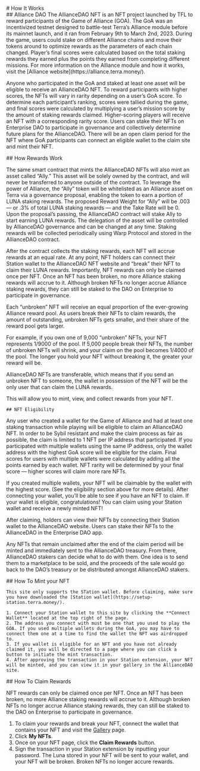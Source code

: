 
<div className={styles.content__wrapper}>
  # How It Works

  <div className={styles.section}>
    ## Alliance DAO
The AllianceDAO NFT is an NFT project launched by TFL to reward participants of the Game of Alliance (GOA). The GoA was an incentivized testnet designed to battle-test Terra’s Alliance module before its mainnet launch, and it ran from February 9th to March 2nd, 2023. During the game, users could stake on different Alliance chains and move their tokens around to optimize rewards as the parameters of each chain changed. Player’s final scores were calculated based on the total staking rewards they earned plus the points they earned from completing different missions. For more information on the Alliance module and how it works, visit the [Alliance website](https://alliance.terra.money/).  

Anyone who participated in the GoA and staked at least one asset will be eligible to receive an AllianceDAO NFT. To reward participants with higher scores, the NFTs will vary in rarity depending on a user’s GoA score. To determine each participant’s ranking, scores were tallied during the game, and final scores were calculated by multiplying a user’s mission score by the amount of staking rewards claimed. Higher-scoring players will receive an NFT with a corresponding rarity score. Users can stake their NFTs on Enterprise DAO to participate in governance and collectively determine future plans for the AllianceDAO. There will be an open claim period for the NFT where GoA participants can connect an eligible wallet to the claim site and mint their NFT.  

</div>

  <div className={styles.section}>
    ## How Rewards Work

The same smart contract that mints the AllianceDAO NFTs will also mint an asset called “Ally.” This asset will be solely owned by the contract, and will never be transferred to anyone outside of the contract. To leverage the power of Alliance, the “Ally” token will be whitelisted as an Alliance asset on Terra via a governance proposal, enabling the token to earn a portion of LUNA staking rewards. The proposed Reward Weight for “Ally” will be .003 — or .3% of total LUNA staking rewards — and the Take Rate will be 0. Upon the proposal’s passing, the AllianceDAO contract will stake Ally to start earning LUNA rewards. The delegation of the asset will be controlled by AllianceDAO governance and can be changed at any time. Staking rewards will be collected periodically using Warp Protocol and stored in the AllianceDAO contract.

After the contract collects the staking rewards, each NFT will accrue rewards at an equal rate. At any point, NFT holders can connect their Station wallet to the AllianceDAO NFT website and “break” their NFT to claim their LUNA rewards. Importantly, NFT rewards can only be claimed once per NFT. Once an NFT has been broken, no more Alliance staking rewards will accrue to it. Although broken NFTs no longer accrue Alliance staking rewards, they can still be staked to the DAO on Enterprise to participate in governance.

Each “unbroken” NFT will receive an equal proportion of the ever-growing Alliance reward pool. As users break their NFTs to claim rewards, the amount of outstanding, unbroken NFTs gets smaller, and their share of the reward pool gets larger.

For example, if you own one of 9,000 “unbroken” NFTs, your NFT represents 1/9000 of the pool. If 5,000 people break their NFTs, the number of unbroken NFTs will shrink, and your claim on the pool becomes 1/4000 of the pool. The longer you hold your NFT without breaking it, the greater your reward will be.

AllianceDAO NFTs are transferable, which means that if you send an unbroken NFT to someone, the wallet in possession of the NFT will be the only user that can claim the LUNA rewards.

This will allow you to mint, view, and collect rewards from your NFT. 

  </div>

  <div className={styles.section}>
  
    ## NFT Eligibility

Any user who created a wallet for the Game of Alliance and had at least one staking transaction while playing will be eligible to claim an AllianceDAO NFT. In order to be Sybil resistant and make the claim process as fair as possible, the claim is limited to 1 NFT per IP address that participated. If you participated with multiple wallets using the same IP address, only the wallet address with the highest GoA score will be eligible for the claim. Final scores for users with multiple wallets were calculated by adding all the points earned by each wallet. NFT rarity will be determined by your final score — higher scores will claim more rare NFTs.

If you created multiple wallets, your NFT will be claimable by the wallet with the highest score. (See the eligibility section above for more details). After connecting your wallet, you’ll be able to see if you have an NFT to claim. If your wallet is eligible, congratulations! You can claim using your Station wallet and receive a newly minted NFT!

After claiming, holders can view their NFTs by connecting their Station wallet to the AllianceDAO website. Users can stake their NFTs to the AllianceDAO in the Enterprise DAO app.

Any NFTs that remain unclaimed after the end of the claim period will be minted and immediately sent to the AllianceDAO treasury. From there, AllianceDAO stakers can decide what to do with them. One idea is to send them to a marketplace to be sold, and the proceeds of the sale would go back to the DAO’s treasury or be distributed amongst AllianceDAO stakers.
</div>
    <div className={styles.section}>
    ## How To Mint your NFT

    This site only supports the STation wallet. Before claiming, make sure you have downloaded the [Station wallet](https://setup-station.terra.money/). 

    1. Connect your Station wallet to this site by clicking the **Connect Wallet** located at the top right of the page.
    2. The address you connect with must be one that you used to play the GOA. If you used multiple wallets during the GoA, you may have to connect them one at a time to find the wallet the NFT was airdropped to. 
    3. If you wallet is eligible for an NFT and you have not already claimed it, you will be directed to a page where you can click a button to initiate the mint transaction. 
    4. After approving the transaction in your Station extension, your NFT will be minted, and you can view it in your gallery in the AllianceDAO site.


  </div>
  <div className={styles.section}>
    ## How To Claim Rewards

NFT rewards can only be claimed once per NFT. Once an NFT has been broken, no more Alliance staking rewards will accrue to it. Although broken NFTs no longer accrue Alliance staking rewards, they can still be staked to the DAO on Enterprise to participate in governance. 

1. To claim your rewards and break your NFT, connect the wallet that contains your NFT and visit the [Gallery](http://dao.alliance.money/nft-gallery) page. 
2. Click **My NFTs**. 
3. Once on your NFT page, click the **Claim Rewards** button.
4. Sign the transaction in your Station extension by inputting your password. The Luna stored in your NFT will be sent to your wallet, and your NFT will be broken. Broken NFTs no longer accure rewards. 

</div>

